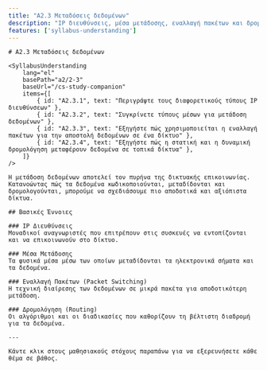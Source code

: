 ```yaml
---
title: "A2.3 Μεταδόσεις δεδομένων"
description: "IP διευθύνσεις, μέσα μετάδοσης, εναλλαγή πακέτων και δρομολόγηση δεδομένων"
features: ['syllabus-understanding']
---
```



<article className="prose prose-lg prose-slate max-w-none">

    # A2.3 Μεταδόσεις δεδομένων

    <SyllabusUnderstanding
        lang="el"
        basePath="a2/2-3"
        baseUrl="/cs-study-companion"
        items={[
            { id: "A2.3.1", text: "Περιγράψτε τους διαφορετικούς τύπους IP διευθύνσεων" },
            { id: "A2.3.2", text: "Συγκρίνετε τύπους μέσων για μετάδοση δεδομένων" },
            { id: "A2.3.3", text: "Εξηγήστε πώς χρησιμοποιείται η εναλλαγή πακέτων για την αποστολή δεδομένων σε ένα δίκτυο" },
            { id: "A2.3.4", text: "Εξηγήστε πώς η στατική και η δυναμική δρομολόγηση μεταφέρουν δεδομένα σε τοπικά δίκτυα" },
        ]}
    />

    Η μετάδοση δεδομένων αποτελεί τον πυρήνα της δικτυακής επικοινωνίας. Κατανοώντας πώς τα δεδομένα κωδικοποιούνται, μεταδίδονται και δρομολογούνται, μπορούμε να σχεδιάσουμε πιο αποδοτικά και αξιόπιστα δίκτυα.

    ## Βασικές Έννοιες

    ### IP Διευθύνσεις
    Μοναδικοί αναγνωριστές που επιτρέπουν στις συσκευές να εντοπίζονται και να επικοινωνούν στο δίκτυο.

    ### Μέσα Μετάδοσης
    Τα φυσικά μέσα μέσω των οποίων μεταδίδονται τα ηλεκτρονικά σήματα και τα δεδομένα.

    ### Εναλλαγή Πακέτων (Packet Switching)
    Η τεχνική διαίρεσης των δεδομένων σε μικρά πακέτα για αποδοτικότερη μετάδοση.

    ### Δρομολόγηση (Routing)
    Οι αλγόριθμοι και οι διαδικασίες που καθορίζουν τη βέλτιστη διαδρομή για τα δεδομένα.

    ---

    Κάντε κλικ στους μαθησιακούς στόχους παραπάνω για να εξερευνήσετε κάθε θέμα σε βάθος.

</article>
